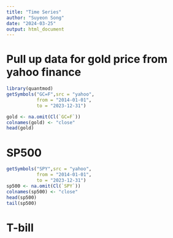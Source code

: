 ```yaml
---
title: "Time Series"
author: "Suyeon Song"
date: "2024-03-25"
output: html_document
---
```


# Pull up data for gold price from yahoo finance
```r
library(quantmod)
getSymbols("GC=F",src = "yahoo", 
           from = "2014-01-01", 
           to = "2023-12-31")

gold <- na.omit(Cl(`GC=F`))
colnames(gold) <- "close"
head(gold)
```

# SP500
```r
getSymbols("SPY",src = "yahoo", 
           from = "2014-01-01", 
           to = "2023-12-31")
sp500 <- na.omit(Cl(`SPY`))
colnames(sp500) <- "close"
head(sp500)
tail(sp500)
```

# T-bill


